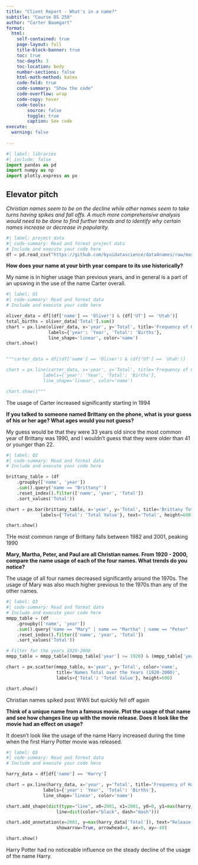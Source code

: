 ```yaml
---
title: "Client Report - What's in a name?"
subtitle: "Course DS 250"
author: "Carter Baumgart"
format:
  html:
    self-contained: true
    page-layout: full
    title-block-banner: true
    toc: true
    toc-depth: 3
    toc-location: body
    number-sections: false
    html-math-method: katex
    code-fold: true
    code-summary: "Show the code"
    code-overflow: wrap
    code-copy: hover
    code-tools:
        source: false
        toggle: true
        caption: See code
execute: 
  warning: false
    
---
```


```python
#| label: libraries
#| include: false
import pandas as pd
import numpy as np
import plotly.express as px
```


## Elevator pitch

_Christian names seem to be on the decline while other names seem to take turns having spikes and fall offs. A much more comprehensive analysis would need to be done to find further trends and to identify why certain names increase or decrease in popularity._

```python
#| label: project data
#| code-summary: Read and format project data
# Include and execute your code here
df = pd.read_csv("https://github.com/byuidatascience/data4names/raw/master/data-raw/names_year/names_year.csv")
```

__How does your name at your birth year compare to its use historically?__

My name is in higher usage than previous years, and in general is a part of an upswing in the use of the name Carter overall.

```python
#| label: Q1
#| code-summary: Read and format data
# Include and execute your code here

oliver_data = df[(df['name'] == 'Oliver') & (df['UT'] == 'Utah')]
total_births = oliver_data['Total'].sum()
chart = px.line(oliver_data, x='year', y='Total', title='Frequency of Oliver in Utah',
                labels={'year': 'Year', 'Total': 'Births'},
                line_shape='linear', color='name')
chart.show()


"""carter_data = df[(df['name'] == 'Oliver') & (df['UT'] == 'Utah')]

chart = px.line(carter_data, x='year', y='Total', title='Frequency of Oliver in Utah',
              labels={'year': 'Year', 'Total': 'Births'},
              line_shape='linear', color='name')

chart.show()"""
```

The usage of Carter increased significantly starting in 1994

__If you talked to someone named Brittany on the phone, what is your guess of his or her age? What ages would you not guess?__

My guess would be that they were 33 years old since the most common year of Brittany was 1990, and I wouldn't guess that they were older than 41 or younger than 22.

```python
#| label: Q2
#| code-summary: Read and format data
# Include and execute your code here

brittany_table = (df
    .groupby(['name', 'year'])
    .sum().query('name == "Brittany"')
    .reset_index().filter(['name', 'year', 'Total'])
    .sort_values('Total'))

chart = px.bar(brittany_table, x='year', y='Total', title='Brittany Total over the Years',
             labels={'Total': 'Total Value'}, text='Total', height=600)

chart.show()
```

THe most common range of Brittany falls between 1982 and 2001, peaking 1990

__Mary, Martha, Peter, and Paul are all Christian names. From 1920 - 2000, compare the name usage of each of the four names. What trends do you notice?__

The usage of all four names decreased significantly around the 1970s. The usage of Mary was also much higher previous to the 1970s than any of the other names.

```python
#| label: Q3
#| code-summary: Read and format data
# Include and execute your code here
mmpp_table = (df
    .groupby(['name', 'year'])
    .sum().query('name == "Mary" | name == "Martha" | name == "Peter" | name == "Paul"')
    .reset_index().filter(['name', 'year', 'Total'])
    .sort_values('Total'))

# Filter for the years 1920-2000
mmpp_table = mmpp_table[(mmpp_table['year'] >= 1920) & (mmpp_table['year'] <= 2000)]

chart = px.scatter(mmpp_table, x='year', y='Total', color='name',
                   title='Names Total over the Years (1920-2000)',
                   labels={'Total': 'Total Value'}, height=600)

chart.show()
```

Christian names spiked post WWII but quickly fell off again

__Think of a unique name from a famous movie. Plot the usage of that name and see how changes line up with the movie release. Does it look like the movie had an effect on usage?__

It doesn't look like the usage of the name Harry increased during the time when the first Harry Potter movie was released.

```python
#| label: Q3
#| code-summary: Read and format data
# Include and execute your code here

harry_data = df[df['name'] == 'Harry']

chart = px.line(harry_data, x='year', y='Total', title='Frequency of Harry',
              labels={'year': 'Year', 'Total': 'Births'},
              line_shape='linear', color='name')

chart.add_shape(dict(type="line", x0=2001, x1=2001, y0=0, y1=max(harry_data['Total']),
                   line=dict(color="black", dash="dash")))

chart.add_annotation(x=2001, y=max(harry_data['Total']), text="Release Year (2001)",
                   showarrow=True, arrowhead=4, ax=0, ay=-40)

chart.show()

```

Harry Potter had no noticeable influence on the steady decline of the usage of the name Harry.

